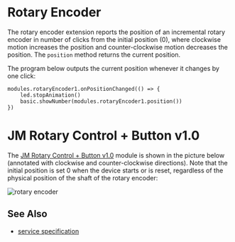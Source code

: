 # Rotary Encoder

The rotary encoder extension reports the position of an incremental
rotary encoder in number of clicks from the initial position (0),
where clockwise motion increases the position and counter-clockwise
motion decreases the position.
The `position` method returns the current position.

The program below outputs the current position whenever it changes by one click:

```blocks
modules.rotaryEncoder1.onPositionChanged(() => {
    led.stopAnimation()
    basic.showNumber(modules.rotaryEncoder1.position())
})
```

# JM Rotary Control + Button v1.0

The [JM Rotary Control + Button v1.0](/devices/microsoft/research/jmrotarycontrolbuttonv10) module
is shown in the picture below (annotated with clockwise and counter-clockwise directions). Note that
the initial position is set 0 when the device starts or is reset, regardless of the physical position
of the shaft of the rotary encoder:

![rotary encoder](./rotaryencoder.png)

## See Also

-   [service specification](/services/rotaryencoder/)
